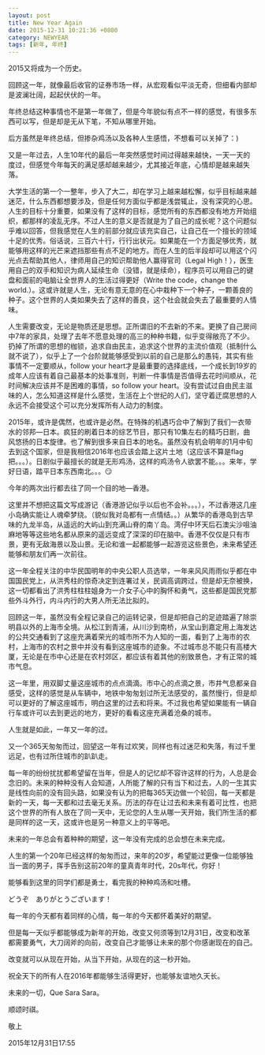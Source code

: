 ```yaml
---
layout: post
title: New Year Again
date: 2015-12-31 10:21:36 +0800
category: NEWYEAR
tags: [新年, 年终]
---
```


2015又将成为一个历史。

回顾这一年，就像最后收官的证券市场一样，从宏观看似平淡无奇，但细看内部却是波澜壮阔，起起伏伏的一年。

<p id="more"></p>

年终总结这种事情也不是第一年做了，但是今年貌似有点不一样的感觉，有很多东西可以写，但是却是无从下笔，不知从哪里开始。

后方虽然是年终总结，但掺杂鸡汤以及各种人生感悟，不想看可以关掉了：)

又是一年过去，人生10年代的最后一年突然感觉时间过得越来越快，一天一天的度过，但感觉今年每天的满足感却越来越少，尤其接近年底，心情却是越来越失落。

大学生活的第一个一整年，步入了大二，却在学习上越来越松懈，似乎目标越来越迷茫，什么东西都想要涉及，但是任何方面似乎都是浅尝辄止，没有深究的心思。人生的目标十分重要，如果没有了这样的目标，感觉所有的东西都没有地方开始组织，都那样的凌乱无序。不过人生的意义是否就是为了自己的成长呢？这个问题似乎难以回答，但我感觉在人生的前部分就应该充实自己，让自己在一个擅长的领域十足的优秀。俗话说，三百六十行，行行出状元。如果能在一个方面足够优秀，就能够用这样的光芒来遮挡那些有点不足的地方。而在人生的后半段却可以用这个闪光点去帮助其他人，律师用自己的知识帮助他人赢得官司（Legal High！），医生用自己的双手和知识为病人延续生命（没错，就是续命），程序员可以用自己的键盘和面前的电脑让全世界人的生活过得更好（Write the code，change the world.）。这或许就是人生，无论有意无意的在心中栽种下一个种子，一颗善良的种子。这个世界的人类如果失去了这样的善良，这个社会就会失去了最重要的人情味。

人生需要改变，无论是物质还是思想。正所谓旧的不去新的不来。更换了自己房间中7年的家具，处理了去年不愿意处理的高三的种种书籍，似乎变得敞亮了不少。扔掉了所谓的思想的枷锁，追求自由民主，追求这个世界的主流价值观（抵制什么就不说了），似乎上了一个台阶就能够感受到以前的自己是那么的愚钝，其实有些事情不一定要顺从，follow your heart才是最重要的选择底线，一个成长到19岁的成年人应该有着自己最基本的处事准则，判断一件事情是否值得去花时间顺从，花时间解决应该并不是困难的事情，so follow your heart。没有尝试过自由民主滋味的人，怎么知道这样是什么感觉，生活在上个世纪的人们，坚守着迂腐思想的人永远不会接受这个可以充分发挥所有人动力的制度。

2015年，或许是偶然，也或许是必然。在特殊的机遇巧合中了解到了我们一衣带水的邻邦—日本。疯狂的刷着日本的综艺节目，那只有10集左右的精巧日剧，曲风悠扬的日本旋律。也了解到很多来自日本的地名。虽然没有机会明年的1月中旬去到这个国家，但是我相信2016年也应该会踏上这片土地（这应该不算是flag把。。。）。日剧似乎最擅长的就是无形鸡汤，这样的鸡汤令人欲罢不能。。。来年，学好日语，踏平日本东西南北。。。😏

今年的两次出行都去往了同一个目的地—香港。

这里并不想把这篇文写成游记（香港游记似乎以后也不会补。。。），不过香港这几座小岛确实能让人魂牵梦绕。（貌似我对岛都有一点情结。。）从繁华的香港岛到古早味的九龙半岛，从遥远的大屿山到充满山脊的南丫岛。湾仔中环天后石澳尖沙咀油麻地等等这些地名都从原来的遥远变成了深深的印在脑中。香港不仅仅是只有市景，更有无敌海景以及山景。无论和谁一起都能够一起游览这些景色，未来希望还能够和朋友们再一次前往。

这一年全程关注的中华民国明年的中央公职人员选举，一年来风风雨雨似乎都在中国国民党上，从洪秀柱的惊奇决定到连署过关，民调高调跨过，但是却无奈被换，这一切都看出了洪秀柱柱柱姐身为一介女子心中的胸怀和勇气，这些都是国民党那些外斗外行，内斗内行的大男人所无法比拟的。

回顾这一年，虽然没有全程记录自己的运转记录，但是却把自己的足迹踏遍了除崇明县以外的上海市全境。从松江到青浦，从川沙到南桥，从宝山到嘉定用上海发达的公共交通看到了这座充满着荣光的城市所不为人知的一面，看到了上海市的农村，上海市的农村之景中并没有看到这座城市的迹象。不过城市总不能只有高楼大厦，无论是在市中心还是在农村郊区，都应该有着其他的别致景色，才有正常的城市气息。

这一年里，用双脚丈量这座城市的点点滴滴。市中心的点滴之景，市井气息都亲自感受，这样的感觉是从车辆中，地铁中匆匆划过所无法感受的，虽然慢行，但是却可以更好的了解这座城市，明白这里的过去和将来。不过我也希望如果能有一辆自行车或许可以去到更远的地方，更好的看看这座充满着沧桑的城市。

人生就是如此，一年又一年的过。

又一个365天匆匆而过，回望这一年有过欢笑，同样也有过迷茫和失落，有过千里远足，也有过所住城市的趴趴走。

每一年的纷纷扰扰都希望留在当年，但是人的记忆却不容许这样的行为，人总是会念旧的。未来的种种没有人会知道，人所能了解的只有当下和过去，人的一生其实是线性向前的没有回头路，如果没有认为的把每365天边做一个轮回，每一天都是新的一天，每一天都和过去毫无关系。历法的存在让过去和未来有着可比性，也把这个世界的所有人放在了同一天中，无论您的人生从哪一天开始，我们所生活的都是同样的这一天，这或许也是另一种意义上的平等吧。

未来的一年总会有着种种的期望，这一年没有完成的总会想在未来完成。

人生的第一个20年已经这样的匆匆而过，来年的20岁，希望能过更像一位能够独当一面的男子，挥手告别这前20年的童真青年时代，20s年代，你好！

能够看到这里的同学们都是勇士，看完我的种种鸡汤和吐槽。

どうぞ　ありがとうございます！

每一年的今天都有着同样的心情，每一年的今天都怀着美好的期望。

但是每一天似乎都能够成为新年的开始，改变又何须等到12月31日，改变和改革都需要勇气，大刀阔斧的向前，改变自己才能够让未来的那个你感谢现在的自己。

改变就可以从现在开始，从当下开始，从现在的这一秒开始。

祝全天下的所有人在2016年都能够生活得更好，也能够友谊地久天长。

未来的一切，Que Sara Sara。

顺颂时祺。

敬上

2015年12月31日17:55
